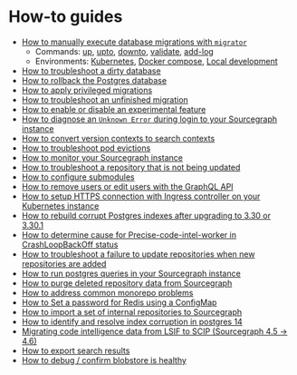 # How-to guides

- [How to manually execute database migrations with `migrator`](/admin/updates/migrator/migrator-operations)
  - Commands: [up](/admin/updates/migrator/migrator-operations#up), [upto](/admin/updates/migrator/migrator-operations#upto), [downto](/admin/updates/migrator/migrator-operations#downto), [validate](/admin/updates/migrator/migrator-operations#validate), [add-log](/admin/updates/migrator/migrator-operations#add-log)
  - Environments: [Kubernetes](/admin/updates/migrator/migrator-operations#kubernetes), [Docker compose](/admin/updates/migrator/migrator-operations#docker--docker-compose), [Local development](/admin/updates/migrator/migrator-operations#local-development)
- [How to troubleshoot a dirty database](/admin/how-to/how-to/dirty_database)
- [How to rollback the Postgres database](/admin/how-to/how-to/rollback_database)
- [How to apply privileged migrations](/admin/how-to/how-to/privileged_migrations)
- [How to troubleshoot an unfinished migration](/admin/how-to/how-to/unfinished_migration)
- [How to enable or disable an experimental feature](/admin/how-to/how-to/enable-experimental-feature)
- [How to diagnose an `Unknown Error` during login to your Sourcegraph instance](/admin/how-to/how-to/unknown-error-login)
- [How to convert version contexts to search contexts](/admin/how-to/how-to/converting-version-contexts-to-search-contexts)
- [How to troubleshoot pod evictions](/admin/how-to/how-to/troubleshoot-pod-eviction)
- [How to monitor your Sourcegraph instance](/admin/how-to/how-to/monitoring-guide)
- [How to troubleshoot a repository that is not being updated](/admin/how-to/how-to/repo-not-updated)
- [How to configure submodules](/admin/how-to/how-to/submodule-configuration)
- [How to remove users or edit users with the GraphQL API](/admin/how-to/how-to/mutate-user-api)
- [How to setup HTTPS connection with Ingress controller on your Kubernetes instance](/admin/how-to/how-to/setup-https)
- [How to rebuild corrupt Postgres indexes after upgrading to 3.30 or 3.30.1](/admin/how-to/how-to/rebuild-corrupt-postgres-indexes)
- [How to determine cause for Precise-code-intel-worker in CrashLoopBackOff status](precise-code-intel-worker-crashloopbackoff)
- [How to troubleshoot a failure to update repositories when new repositories are added](/admin/how-to/how-to/update_repo_failure)
- [How to run postgres queries in your Sourcegraph instance](/admin/how-to/how-to/run-psql)
- [How to purge deleted repository data from Sourcegraph](/admin/how-to/how-to/remove-repo#manually-purge-deleted-repository-data-from-disk)
- [How to address common monorepo problems](/admin/how-to/how-to/monorepo-issues)
- [How to Set a password for Redis using a ConfigMap](/admin/how-to/how-to/redis_configmap)
- [How to import a set of internal repositories to Sourcegraph](/admin/how-to/how-to/internal_github_repos)
- [How to identify and resolve index corruption in postgres 14](/admin/how-to/how-to/postgres14-index-corruption)
- [Migrating code intelligence data from LSIF to SCIP (Sourcegraph 4.5 -> 4.6)](/admin/how-to/how-to/lsif_scip_migration)
- [How to export search results](/admin/how-to/how-to/export-search-results)
- [How to debug / confirm blobstore is healthy](/admin/how-to/how-to/blobstore_debugging)
